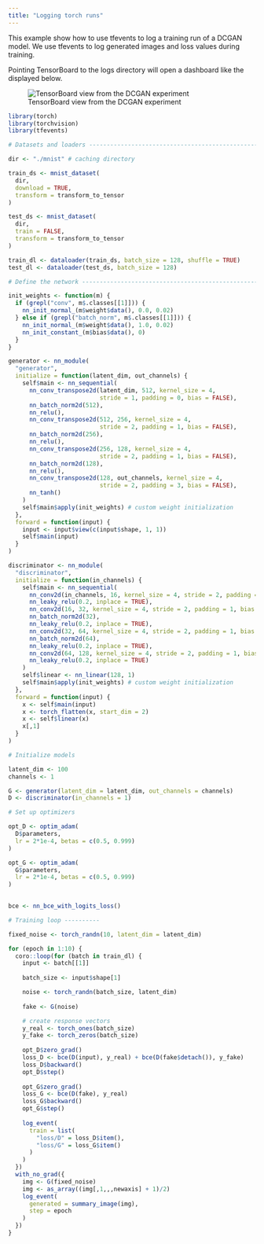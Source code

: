 ```yaml
---
title: "Logging torch runs"
---
```


This example show how to use tfevents to log a training run of a DCGAN model.
We use tfevents to log generated images and loss values during training.

Pointing TensorBoard to the logs directory will open a dashboard like the displayed
below.

![TensorBoard view from the DCGAN experiment](img/torch.png)

```r
library(torch)
library(torchvision)
library(tfevents)

# Datasets and loaders ----------------------------------------------------

dir <- "./mnist" # caching directory

train_ds <- mnist_dataset(
  dir,
  download = TRUE,
  transform = transform_to_tensor
)

test_ds <- mnist_dataset(
  dir,
  train = FALSE,
  transform = transform_to_tensor
)

train_dl <- dataloader(train_ds, batch_size = 128, shuffle = TRUE)
test_dl <- dataloader(test_ds, batch_size = 128)

# Define the network ------------------------------------------------------

init_weights <- function(m) {
  if (grepl("conv", m$.classes[[1]])) {
    nn_init_normal_(m$weight$data(), 0.0, 0.02)
  } else if (grepl("batch_norm", m$.classes[[1]])) {
    nn_init_normal_(m$weight$data(), 1.0, 0.02)
    nn_init_constant_(m$bias$data(), 0)
  }
}

generator <- nn_module(
  "generator",
  initialize = function(latent_dim, out_channels) {
    self$main <- nn_sequential(
      nn_conv_transpose2d(latent_dim, 512, kernel_size = 4,
                          stride = 1, padding = 0, bias = FALSE),
      nn_batch_norm2d(512),
      nn_relu(),
      nn_conv_transpose2d(512, 256, kernel_size = 4,
                          stride = 2, padding = 1, bias = FALSE),
      nn_batch_norm2d(256),
      nn_relu(),
      nn_conv_transpose2d(256, 128, kernel_size = 4,
                          stride = 2, padding = 1, bias = FALSE),
      nn_batch_norm2d(128),
      nn_relu(),
      nn_conv_transpose2d(128, out_channels, kernel_size = 4,
                          stride = 2, padding = 3, bias = FALSE),
      nn_tanh()
    )
    self$main$apply(init_weights) # custom weight initialization
  },
  forward = function(input) {
    input <- input$view(c(input$shape, 1, 1))
    self$main(input)
  }
)

discriminator <- nn_module(
  "discriminator",
  initialize = function(in_channels) {
    self$main <- nn_sequential(
      nn_conv2d(in_channels, 16, kernel_size = 4, stride = 2, padding = 1, bias = FALSE),
      nn_leaky_relu(0.2, inplace = TRUE),
      nn_conv2d(16, 32, kernel_size = 4, stride = 2, padding = 1, bias = FALSE),
      nn_batch_norm2d(32),
      nn_leaky_relu(0.2, inplace = TRUE),
      nn_conv2d(32, 64, kernel_size = 4, stride = 2, padding = 1, bias = FALSE),
      nn_batch_norm2d(64),
      nn_leaky_relu(0.2, inplace = TRUE),
      nn_conv2d(64, 128, kernel_size = 4, stride = 2, padding = 1, bias = FALSE),
      nn_leaky_relu(0.2, inplace = TRUE)
    )
    self$linear <- nn_linear(128, 1)
    self$main$apply(init_weights) # custom weight initialization
  },
  forward = function(input) {
    x <- self$main(input)
    x <- torch_flatten(x, start_dim = 2)
    x <- self$linear(x)
    x[,1]
  }
)

# Initialize models

latent_dim <- 100
channels <- 1

G <- generator(latent_dim = latent_dim, out_channels = channels)
D <- discriminator(in_channels = 1)

# Set up optimizers

opt_D <- optim_adam(
  D$parameters,
  lr = 2*1e-4, betas = c(0.5, 0.999)
)

opt_G <- optim_adam(
  G$parameters,
  lr = 2*1e-4, betas = c(0.5, 0.999)
)
  

bce <- nn_bce_with_logits_loss()

# Training loop ----------

fixed_noise <- torch_randn(10, latent_dim = latent_dim)

for (epoch in 1:10) {
  coro::loop(for (batch in train_dl) {
    input <- batch[[1]]
    
    batch_size <- input$shape[1]

    noise <- torch_randn(batch_size, latent_dim)
    
    fake <- G(noise)

    # create response vectors
    y_real <- torch_ones(batch_size)
    y_fake <- torch_zeros(batch_size)
    
    opt_D$zero_grad()
    loss_D <- bce(D(input), y_real) + bce(D(fake$detach()), y_fake)
    loss_D$backward()
    opt_D$step()
    
    opt_G$zero_grad()
    loss_G <- bce(D(fake), y_real)
    loss_G$backward()
    opt_G$step()
    
    log_event(
      train = list(
        "loss/D" = loss_D$item(),
        "loss/G" = loss_G$item()
      )
    )
  })
  with_no_grad({
    img <- G(fixed_noise)
    img <- as_array((img[,1,,,newaxis] + 1)/2)
    log_event(
      generated = summary_image(img),
      step = epoch
    )
  })
}
```

